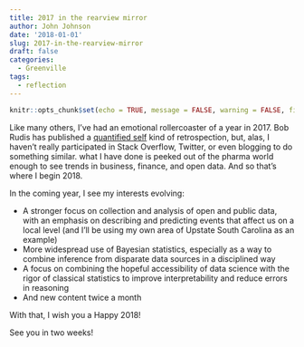 ```yaml
---
title: 2017 in the rearview mirror
author: John Johnson
date: '2018-01-01'
slug: 2017-in-the-rearview-mirror
draft: false
categories:
  - Greenville
tags:
  - reflection
---
```


```r
knitr::opts_chunk$set(echo = TRUE, message = FALSE, warning = FALSE, fig.width=10)
```



Like many others, I've had an emotional rollercoaster of a year in 2017. Bob Rudis has published a [quantified self](https://rud.is/b/2017/12/29/2017-quantified-in-r/) kind of retrospection, but, alas, I haven't really participated in Stack Overflow, Twitter, or even blogging to do something similar. what I have done is peeked out of the pharma world enough to see trends in business, finance, and open data. And so that's where I begin 2018.

In the coming year, I see my interests evolving:

 * A stronger focus on collection and analysis of open and public data, with an emphasis on describing and predicting events that affect us on a local level (and I'll be using my own area of Upstate South Carolina as an example)
 * More widespread use of Bayesian statistics, especially as a way to combine inference from disparate data sources in a disciplined way
 * A focus on combining the hopeful accessibility of data science with the rigor of classical statistics to improve interpretability and reduce errors in reasoning
 * And new content twice a month
 
With that, I wish you a Happy 2018!

See you in two weeks!
